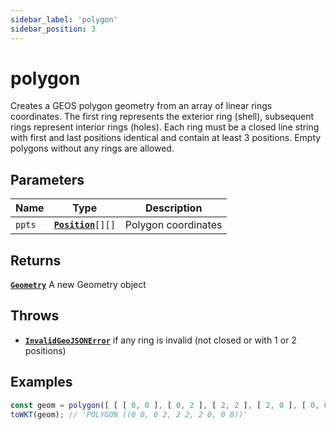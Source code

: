 ```yaml
---
sidebar_label: 'polygon'
sidebar_position: 3
---
```


# polygon

Creates a GEOS polygon geometry from an array of linear rings coordinates.
The first ring represents the exterior ring (shell), subsequent rings
represent interior rings (holes). Each ring must be a closed line string
with first and last positions identical and contain at least 3 positions.
Empty polygons without any rings are allowed.

## Parameters

| Name | Type | Description |
| --- | :-: | --- |
| `ppts` | [**`Position`**](https://datatracker.ietf.org/doc/html/rfc7946#section-3.1.1)`[][]` | Polygon coordinates |

## Returns

[**`Geometry`**](../types/Geometry/index.mdx) A new Geometry object

## Throws

- [**`InvalidGeoJSONError`**](../types/errors.mdx#InvalidGeoJSONError) if any ring is invalid (not closed or with 1 or 2 positions)

## Examples

```js
const geom = polygon([ [ [ 0, 0 ], [ 0, 2 ], [ 2, 2 ], [ 2, 0 ], [ 0, 0 ] ] ]);
toWKT(geom); // 'POLYGON ((0 0, 0 2, 2 2, 2 0, 0 0))'
```

